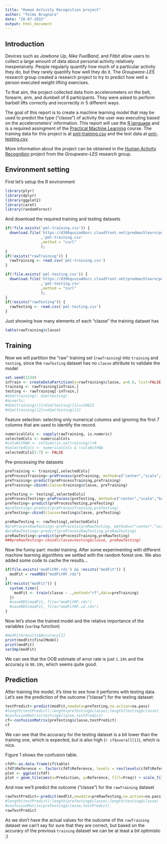 ```yaml
---
title: "Human Activity Recognition project"
author: "Telmo Brugnara"
date: "26-07-2015"
output: html_document
---
```


<!--
https://d396qusza40orc.cloudfront.net/predmachlearn/pml-training.csv

https://d396qusza40orc.cloudfront.net/predmachlearn/pml-testing.csv

http://groupware.les.inf.puc-rio.br/har
-->

## Introduction

Devices such as *Jawbone Up*, *Nike FuelBand*, and *Fitbit* allow users to collect a large amount of data about personal activity relatively inexpensively. People regularly quantify how much of a particular activity they do, but they rarely quantify how well they do it. The *Groupware-LES* research group created a research project to try to predict how well a person executed weight lifting exercises.

To that aim, the project collected data from accelerometers on the belt, forearm, arm, and dumbell of 6 participants. They were asked to perform barbell lifts correctly and incorrectly in 5 different ways.

The goal of this report is to create a machine learning model that may be used to predict the type ("classe") of activity the user was executing based on the accelerometers' information.
This report will use the [R language](https://www.r-project.org/) and is a required assingment of the [Practical Machine Learning](https://www.coursera.org/course/predmachlearn) course.
The training data for this project is at [pml-training.csv](https://d396qusza40orc.cloudfront.net/predmachlearn/pml-training.csv) and the test data at [pml-testing.csv](https://d396qusza40orc.cloudfront.net/predmachlearn/pml-testing.csv).

More information about the project can be obtained in the [Human Activity Recognition](http://groupware.les.inf.puc-rio.br/har) project from the *Groupware-LES* research group.

<!--
## What you should submit

The goal of your project is to predict the manner in which they did the exercise. This is the "classe" variable in the training set. You may use any of the other variables to predict with. You should create a report describing how you built your model, how you used cross validation, what you think the expected out of sample error is, and why you made the choices you did. You will also use your prediction model to predict 20 different test cases.
-->

## Environment setting

First let's setup the R environment

```r
library(plyr)
library(dplyr)
library(ggplot2)
library(caret)
library(randomForest)
```

<!--
```r
setwd('~/proj/coursera-predmachlearn-project');
#setwd('~/proj/r-sandbox/coursera-predmachlearn/');
#setwd('~/Telmo/coursera-data-science/');
```
-->
And download the required training and testing datasets

```r
if(!file.exists('pml-training.csv')) {
  download.file('https://d396qusza40orc.cloudfront.net/predmachlearn/pml-training.csv'
                ,'pml-training.csv'
                ,method = "curl"
                );
}
if(!exists("rawTraining")) {
  rawTraining <- read.csv('pml-training.csv')
}

if(!file.exists('pml-testing.csv')) {
  download.file('https://d396qusza40orc.cloudfront.net/predmachlearn/pml-testing.csv'
                ,'pml-testing.csv'
                ,method = "curl"
                );
}
if(!exists("rawTesting")) {
  rawTesting <- read.csv('pml-testing.csv')
}
```

Just showing how many elements of each "classe" the training dataset has

```r
table(rawTraining$classe)
```


## Training

Now we will partition the "raw" training set (`rawTraining`) into `training` and `testing`, since the `rawTesting` dataset has no `classe` attribute to validate the model

```r
set.seed(1234)
inTrain <- createDataPartition(y=rawTraining$classe, p=0.6, list=FALSE)
training <- rawTraining[inTrain,]
testing <- rawTraining[-inTrain,]
#dim(training); dim(testing)
#asserts:
#dim(training)[1]+dim(testing)[1]==19622
#dim(training)[2]==dim(testing)[2]
```

Feature selection: selecting only numerical columns and ignoring the first 7 columns that are used to identify the record.

```r
numericalCols <- sapply(rawTraining, is.numeric)
selectedCols <- numericalCols
#colsWithNA <- colSums(is.na(training))>0
#selectedCols <- numericalCols & !colsWithNA
selectedCols[1:7] <- FALSE
```

Pre-processing the datasets

```r
preTraining <- training[,selectedCols]
preProcessTraining<-preProcess(preTraining, method=c("center","scale","knnImpute"))
preTraining<-predict(preProcessTraining,preTraining)
preTraining<-cbind(classe=training$classe, preTraining)

preTesting <- testing[,selectedCols]
preProcessTesting<-preProcess(preTesting, method=c("center","scale","knnImpute"))
preTesting<-predict(preProcessTesting,preTesting)
#preTesting<-predict(preProcessTraining,preTesting)
preTesting<-cbind(classe=testing$classe, preTesting)

preRawTesting <- rawTesting[,selectedCols]
#preProcessRawTesting<-preProcess(preRawTesting, method=c("center","scale","knnImpute"))
#preRawTesting<-predict(preProcessRawTesting,preRawTesting)
preRawTesting<-predict(preProcessTraining,preRawTesting)
###preRawTesting<-cbind(classe=testing$classe, preRawTesting)
```

Now the funny part: model training. After some experimenting with different machine learning algorithms we settled with the random forest one. We also added some code to cache the results...

<!--

```r
#install.packages("RANN")
#library(RANN)
#library(rpart)
#library(randomForest)

#preTraining<-predict(preProcess(training[,numericalCols],method="knnImpute"),training[,numericalCols])
#preTraining<-predict(preProcess(training[,numericalCols],method="knnImpute"),training)
#preTraining<-training[complete.cases(training),]

#treebag: package ipred
#bagFDA: packages earth, mda

#modFit <- train(classe ~ .,method="rpart",data=preTraining)
#modFit <- train(classe ~ .,method="treebag",data=preTraining)
#modFit <- train(classe ~ .,method="bagFDA",data=preTraining)
#modFit <- train(training$classe ~ .,method="rpart",data=preTraining)
#modFit <- train(classe ~ .,method="rf",data=preTraining)
#error modFit <- train(classe ~ .,method="glm",data=preTraining)

#system.time({
#  modFit <- train(classe ~ .,method="rf",data=preTraining)
#})
#rpart
#user  system elapsed
#464.557  16.775 485.687
#user  system elapsed
#470.457  19.476 516.850
# memory.limit(size=3000)

#rpart with preProcess
#user  system elapsed
#26.730   0.436  27.529

#rf
#user   system  elapsed
#7962.278   19.801 7991.920

#rf - final
#user    system   elapsed
#15736.802    19.005 15776.042

#saveRDS(modFit, file="modFitRF.rds")
#modFit = readRDS("modFitRF.rds")
```

-->

```r
if(file.exists('modFitRF.rds') && !exists("modFit")) {
  modFit = readRDS("modFitRF.rds")
}
if(!exists("modFit")) {
  system.time({
    modFit <- train(classe ~ .,method="rf",data=preTraining)
  })
  #saveRDS(modFit, file="modFitRF.rds")
  #saveRDS(modFit, file="modFitRF.v2.rds")
}
```

Now let's show the trained model and the relative importance of the variables (`varImp` function)

```r
#modFit$results$Accuracy[2]
print(modFit$finalModel)
print(modFit)
varImp(modFit)
```

We can see that the OOB estimate of error rate is just `1.24%` and the accuracy is `98.19%`, which seems quite good.


## Prediction

After training the model, it's time to see how it performs with testing data. Let's see the prediction of the outcome ("classe") for the testing dataset:

<!--

```r
#preTesting<-testing[complete.cases(testing),]
#preTesting<-preProcess(testing[,numCols],method="knnImpute")
#http://stackoverflow.com/questions/20686795/predict-function-for-new-variables-format
#preTesting<-predict(preProcess(testing[,numCols],method="knnImpute"),testing[,numCols])
##preProcValues <- predict(preProcess(NewPreVarA, method = c("center", "scale")), NewPreVarA)
```

-->

```r
testPredict<-predict(modFit,newdata=preTesting,na.action=na.pass)
#length(testPredict);length(preTesting$classe);length(testing$classe)
#confusionMatrix(testing$classe,testPredict)
cf<-confusionMatrix(preTesting$classe,testPredict)
cf
```

<!--
```r
table(testing$classe,testPredict)
#table(testPredict)
#table(testing$classe)

#http://stackoverflow.com/questions/24027605/counting-how-many-na-values-an-r-data-frame-has

sum(is.na(testing))
sum(!is.na(testing))

na_count <- sapply(testing, function(y) sum(length(which(is.na(y)))))
notna_count <- sapply(testing, function(y) sum(length(which(!is.na(y)))))
all_count <- sapply(testing, function(y) sum(length(y)))
#na_count <- data.frame(na_count)
all_count_df <- data.frame(na_count,notna_count,all_count,na_count/all_count)
#na_count
all_count_df
dim(testing)

#http://oobaloo.co.uk/visualising-classifier-results-with-ggplot2

#?which

```
-->

We can see that the accuracy for the testing dataset is a bit lower than the training one, which is expected, but is also high (`r cf$overall[1]`), which is nice.

Figure 1 shows the confusion table.

```r
cfdf<-as.data.frame(cf$table)
cfdf$Reference <- factor(cfdf$Reference, levels = rev(levels(cfdf$Reference)))
plot <- ggplot(cfdf)
plot + geom_tile(aes(x=Prediction, y=Reference, fill=Freq)) + scale_fill_gradient(low="white", high="blue") + labs(title = "Figure 1")
```

And now we'll predict the outcome ("classe") for the `rawTraining` dataset

```r
rawTestPredict<-predict(modFit,newdata=preRawTesting,na.action=na.pass)
#length(testPredict);length(preTesting$classe);length(testing$classe)
#confusionMatrix(preTesting$classe,testPredict)
rawTestPredict
```

As we don't have the actual values for the outcome of the `rawTraining` dataset we can't say for sure that they are correct, but based on the accurary of the previous `training` dataset we can be at least a bit optimistic ;)

<!--
```r
#install.packages(rmarkdown)
#https://github.com/rstudio/rmarkdown/blob/master/PANDOC.md
# sudo ln -s /usr/lib/rstudio/bin/pandoc/pandoc /usr/local/bin
# sudo ln -s /usr/lib/rstudio/bin/pandoc/pandoc-citeproc /usr/local/bin
#

#library(rmarkdown)
#rmarkdown::render('project-predmachlearn.Rmd')

#rmarkdown::render('proj/r-sandbox/coursera-predmachlearn/project-predmachlearn.Rmd')
#https://github.com/rstudio/rmarkdown
#http://kbroman.org/knitr_knutshell/pages/Rmarkdown.html

pml_write_files = function(x){
  n = length(x)
  for(i in 1:n){
    filename = paste0("problem_id_",i,".txt")
    write.table(x[i],file=filename,quote=FALSE,row.names=FALSE,col.names=FALSE)
  }
}

#pml_write_files(rawTestPredict)
```
-->

<!-- ======================================== -->

<!--
> system.time({
+   modFit <- train(training$classe ~ .,method="rf",data=preTraining)
+ })
Loading required package: randomForest
randomForest 4.6-10
Type rfNews() to see new features/changes/bug fixes.

Attaching package: ‘randomForest’

The following object is masked from ‘package:dplyr’:

    combine



^C
Timing stopped at: 7712.541 3.464 7726.039

#http://topepo.github.io/caret/featureselection.html

#saveRDS(myVariableName, file="myFile.rds")
#myVariableName = readRDS("myFile.rds")

https://cran.r-project.org/web/views/MachineLearning.html
http://topepo.github.io/caret/featureselection.html
http://topepo.github.io/caret/training.html

http://stackoverflow.com/questions/15968494/how-to-delete-columns-with-na-in-r
http://stackoverflow.com/questions/20686795/predict-function-for-new-variables-format

http://stackoverflow.com/questions/25045048/reverse-and-change-limit-of-axis

http://docs.ggplot2.org/current/geom_tile.html

http://stackoverflow.com/questions/8784095/r-ggplot-heatmap-using-geom-tile-how-to-sort-by-year-and-show-all-years-in-y

plot + geom_tile(aes(x=Prediction, y=Reference, fill=Freq)) + geom_text(aes(fill = Freq, label = Freq)) + scale_fill_gradient(low="white", high="red")

-->
